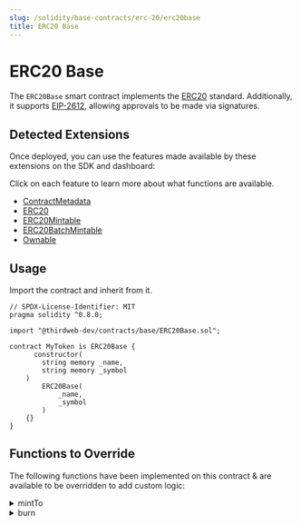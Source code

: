 ```yaml
---
slug: /solidity/base-contracts/erc-20/erc20base
title: ERC20 Base
---
```



# ERC20 Base

The `ERC20Base` smart contract implements the [ERC20](https://eips.ethereum.org/EIPS/eip-20) standard.
Additionally, it supports [EIP-2612](https://eips.ethereum.org/EIPS/eip-2612), allowing approvals to be made via signatures.

<ViewContractCodeButton
  link="https://github.com/thirdweb-dev/contracts/blob/main/contracts/base/ERC20Base.sol"
  name="ERC20Base"
/>

## Detected Extensions

Once deployed, you can use the features made available by these extensions on the SDK and dashboard:

Click on each feature to learn more about what functions are available.

- [ContractMetadata](solidity/extensions/contractmetadata)
- [ERC20](https://eips.ethereum.org/EIPS/eip-20)
- [ERC20Mintable](/solidity/extensions/erc20mintable)
- [ERC20BatchMintable](/solidity/extensions/multicall)
- [Ownable](/solidity/extensions/ownable)

## Usage

Import the contract and inherit from it.

```solidity
// SPDX-License-Identifier: MIT
pragma solidity ^0.8.0;

import "@thirdweb-dev/contracts/base/ERC20Base.sol";

contract MyToken is ERC20Base {
	  constructor(
        string memory _name,
        string memory _symbol
    )
        ERC20Base(
            _name,
            _symbol
        )
    {}
}
```

## Functions to Override

The following functions have been implemented on this contract & are available to be overridden to add custom logic:

<details>
<summary>mintTo</summary>
<div>

```solidity
    /**
     *  @notice          Lets an authorized address mint tokens to a recipient.
     *  @dev             The logic in the `_canMint` function determines whether the caller is authorized to mint tokens.
     *
     *  @param _to       The recipient of the tokens to mint.
     *  @param _amount   Quantity of tokens to mint.
     */
    function mintTo(address _to, uint256 _amount) public virtual {
        require(_canMint(), "Not authorized to mint.");
        require(_amount != 0, "Minting zero tokens.");

        _mint(_to, _amount);
    }
```

</div>
</details>

<details>
<summary>burn</summary>
<div>

```solidity
    /**
     *  @notice          Lets an owner a given amount of their tokens.
     *  @dev             Caller should own the `_amount` of tokens.
     *
     *  @param _amount   The number of tokens to burn.
     */
    function burn(uint256 _amount) external virtual {
        require(balanceOf(msg.sender) >= _amount, "not enough balance");
        _burn(msg.sender, _amount);
    }
```

</div>
</details>
